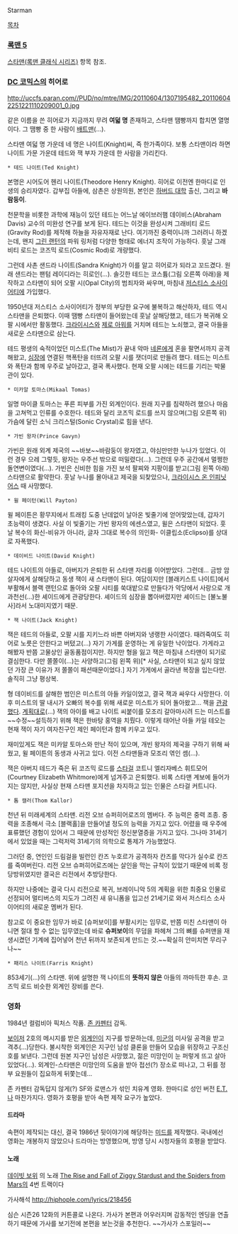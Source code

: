Starman

[[목차]]

=== [[록맨 5]] ===
[[스타맨(록맨 클래식 시리즈)]] 항목 참조.

=== [[DC 코믹스]]의 히어로 ===
http://uccfs.paran.com//PUD/no/mtre/IMG/20110604/1307195482_201106042251221110209001_0.jpg

같은 이름을 쓴 히어로가 지금까지 무려 '''여덟 명''' 존재하고, 스타맨 땜빵까지 합치면 열명이다. 그 땜빵 중 한 사람이 [[배트맨]](...).

스타맨 여덟 명 가운데 네 명은 나이트(Knight)씨, 즉 한가족이다. 보통 스타맨이라 하면 나이트 가문 가운데 테드와 잭 부자 가운데 한 사람을 가리킨다. 

 * 테드 나이트(Ted Knight)
본명은 시어도어 헨리 나이트(Theodore Henry Knight). 히어로 이전엔 한마디로 인생의 승리자였다. 갑부집 아들에, 삼촌은 상원의원, 본인은 [[하버드 대학]] 출신, 그리고 '''바람둥이'''.

천문학을 비롯한 과학에 재능이 있던 테드는 어느날 에이브러햄 데이비스(Abraham Davis) 교수의 미완성 연구를 보게 된다. 테드는 이것을 완성시켜 그래비티 로드(Gravity Rod)를 제작해 하늘을 자유자재로 난다. 여기까진 중력이니까 그러려니 하겠는데, 왠지 [[그린 랜턴]]의 파워 링처럼 다양한 형태로 에너지 조작이 가능하다. 훗날 그래비티 로드는 코즈믹 로드(Cosmic Rod)로 개량했다.

그런데 사촌 샌드라 나이트(Sandra Knight)가 이를 알고 히어로가 되라고 꼬드겼다. 원래 샌드라는 팬텀 레이디라는 히로인(...). 솔깃한 테드는 코스튬(그림 오른쪽 아래)을 제작하고 스타맨이 되어 오팔 시(Opal City)의 범죄자와 싸우며, 마침내 [[저스티스 소사이어티]]에 가입했다.

1950년대 저스티스 소사이어티가 정부의 부당한 요구에 불복하고 해산하자, 테드 역시 스타맨을 은퇴했다. 이때 땜빵 스타맨이 들어왔는데 훗날 살해당했고, 테드가 복귀해 오팔 시에서만 활동했다. [[크라이시스]]와 [[제로 아워]]를 거치며 테드는 노쇠했고, 결국 아들을 새로운 스타맨으로 삼는다.

테드 평생의 숙적이었던 미스트(The Mist)가 끝내 악마 [[네론]]에게 혼을 팔면서까지 공격해왔고, [[심장]]에 연결된 핵폭탄을 터뜨려 오팔 시를 잿더미로 만들려 했다. 테드는 미스트와 폭탄과 함께 우주로 날아갔고, 결국 폭사했다. 현재 오팔 시에는 테드를 기리는 박물관이 있다. 

 * 미카알 토마스(Mikaal Tomas)
일명 마이클 토마스는 푸른 피부를 가진 외계인이다. 원래 지구를 침략하려 했으나 마음을 고쳐먹고 인류를 수호한다. 테드와 달리 코즈믹 로드를 쓰지 않으며(그림 오른쪽 위) 가슴에 달린 소닉 크리스털(Sonic Crystal)로 힘을 낸다. 

 * 가빈 왕자(Prince Gavyn)
가빈은 원래 외계 제국의 ~~바보~~바람둥이 왕자였고, 야심만만한 누나가 있었다. 이런 경우 으레 그렇듯, 왕자는 우주선 밖으로 떠밀렸다(...). 그런데 우주 공간에서 멀쩡한 돌연변이였다(...). 가빈은 신비한 힘을 가진 보석 팔찌와 지팡이를 받고(그림 왼쪽 아래) 스타맨으로 활약한다.
훗날 누나를 몰아내고 제국을 되찾았으나, [[크라이시스 온 인피닛 어스]] 때 사망했다.

 * 윌 페이턴(Will Payton)
윌 페이튼은 황무지에서 트래킹 도중 난데없이 날아온 빛줄기에 얻어맞았는데, 갑자기 초능력이 생겼다. 사실 이 빛줄기는 가빈 왕자의 에센스였고, 윌은 스타맨이 되었다.
훗날 복수의 화신-비유가 아니라, 글자 그대로 복수의 의인화- 이클립소(Eclipso)를 상대로 자폭했다.

 * 데이비드 나이트(David Knight)
테드 나이트의 아들로, 아버지가 은퇴한 뒤 스타맨 자리를 이어받았다. 그런데... 금방 암살자에게 살해당하고 동생 잭이 새 스타맨이 된다. 여담이지만 [블래키스트 나이트]에서 부활해서 블랙 랜턴으로 돌아와 오팔 시티를 쑥대밭으로 만들다가 악당에서 사랑으로 개과천선(...)한 셰이드에게 관광당한다. 셰이드의 심장을 뽑아버렸지만 셰이드는 [불노불사]라서 노대미지였기 때문.

 * 잭 나이트(Jack Knight)
잭은 테드의 아들로, 오팔 시를 지키느라 바쁜 아버지와 냉랭한 사이였다. 때려죽여도 히어로 노릇은 안한다고 버텼고(...) 자기 가게를 운영하는 게 유일한 낙이었다. 가게라고 해봤자 반쯤 고물상인 골동품점이지만. 하지만 형을 잃고 잭은 마침내 스타맨이 되기로 결심한다. 다만 쫄쫄이(...)는 사양하고(그림 왼쪽 위)[* 사실, 스타맨이 되고 싶지 않았던 가장 큰 이유가 저 쫄쫄이 패션때문이었다.] 자기 가게에서 골라낸 복장을 입는다만.솔직히 그냥 평상복.

형 데이비드를 살해한 범인은 미스트의 아들 카일이었고, 결국 잭과 싸우다 사망한다. 이후 미스트의 딸 내시가 오빠의 복수를 위해 새로운 미스트가 되어 돌아왔고... 잭을 [[관광]]했다. [[계획대로]](...) 잭의 아이를 배고 나이트 씨붙이를 모조리 갈아마시려 드는 미스트를 ~~수정~~설득하기 위해 잭은 한바탕 홍역을 치뤘다. 이렇게 태어난 아들 카일 테오는 현재 잭이 자기 여자친구인 제인 페이턴과 함께 키우고 있다.

재미있게도 잭은 미카알 토마스와 만난 적이 있으며, 개빈 왕자의 제국을 구하기 위해 싸웠고, 윌 페이튼의 동생과 사귀고 있다. 이전 스타맨들과 모조리 엮인 셈(...).

잭은 아버지 테드가 죽은 뒤 코즈믹 로드를 [[스타걸]] 코트니 엘리자베스 휘트모어(Courtney Elizabeth Whitmore)에게 넘겨주고 은퇴했다. 비록 스타맨 계보에 들어가지는 않지만, 사실상 현재 스타맨 포지션을 차지하고 있는 인물은 스타걸 커트니다.

 * 톰 캘러(Thom Kallor)
천년 뒤 미래세계의 스타맨. 리전 오브 슈퍼히어로즈의 멤버다. 주 능력은 중력 조종. 중력을 조종해서 극소 [블랙홀]을 만들어낼 정도의 능력을 가지고 있다. 어렸을 때 우주에 표류했던 경험이 있어서 그 때문에 만성적인 정신분열증을 가지고 있다. 그나마 31세기에서 있었을 때는 그럭저럭 31세기의 의학으로 통제가 가능했었다.

그러던 중, 연인인 드림걸을 빌런인 칸즈 누호르가 공격하자 칸즈를 막다가 실수로 칸즈를 죽여버린다. 리전 오브 슈퍼히어로즈에는 살인을 막는 규칙이 있었기 때문에 비록 정당방위였지만 결국은 리전에서 추방당한다.

하지만 나중에는 결국 다시 리전으로 복귀, 브레이니악 5의 계획을 위한 최중요 인물로 선정되어 멀티버스의 지도가 그려진 새 유니폼을 입고선 21세기로 와서 저스티스 소사이어티의 새로운 멤버가 된다.

참고로 이 중요한 임무가 바로 [슈퍼보이]를 부활시키는 임무로, 반쯤 미친 스타맨이 아니면 절대 할 수 없는 임무였는데 바로 '''슈퍼보이'''의 무덤을 파헤쳐 그의 뼈를 슈퍼맨을 재생시켰던 기계에 집어넣어 천년 뒤까지 보존되게 만드는 것.~~확실히 안미치면 무리구나~~

 * 패리스 나이트(Farris Knight)
853세기(...)의 스타맨. 위에 설명한 잭 나이트의 '''뜻하지 않은''' 아들의 까마득한 후손. 코즈믹 로드 비슷한 외계인 장비를 쓴다.

=== 영화 ===
1984년 컬럼비아 픽처스 작품. [[존 카펜터]] 감독.

[[보이저]] 2호의 메시지를 받은 [[외계인]]이 지구를 방문하는데, [[미군]]의 미사일 공격을 받고 격추(...)당한다. 불시착한 외계인은 지구인 남성 클론을 만들어 모습을 위장하고 구조신호를 보낸다. 그런데 원본 지구인 남성은 사망했고, 젊은 미망인이 눈 퍼렇게 뜨고 살아있었다(...). 외계인-스타맨은 미망인의 도움을 받아 접선(?) 장소로 떠나고, 그 뒤를 정부 요원들이 집요하게 뒤쫓는데...

존 카펜터 감독답지 않게(?) SF와 로맨스가 섞인 치유계 영화. 한마디로 성인 버전 [[E.T.]]나 마찬가지다. 영화가 호평을 받아 속편 제작 요구가 높았다.

==== 드라마 ====
속편이 제작되는 대신, 결국 1986년 뒷이야기에 해당하는 [[미드]]를 제작했다. 국내에선 영화는 개봉하지 않았으나 드라마는 방영했으며, 방영 당시 시청자들의 호평을 받았다.


==== 노래 ====

[[데이빗 보위]] 의 노래 [[The Rise and Fall of Ziggy Stardust and the Spiders from Mars]]의 4번 트랙이다

가사해석
http://hiphople.com/lyrics/218456

심슨 시즌26 12화의 커튼콜로 나온다. 가사가 본편과 어우러지며 감동적인 엔딩을 연출하기 때문에 
가사를 보기전에 본편을 보는것을 추천한다. ~~가사가 스포일러~~
